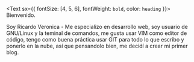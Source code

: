 <Text sx={{ fontSize: [4, 5, 6], fontWeight: `bold`, color: `heading` }}>
  Bienvenido.
</Text>

Soy Ricardo Veronica - Me especializo en desarrollo web, soy usuario de GNU/Linux y la teminal de comandos, me gusta usar VIM como editor de código, tengo como buena práctica usar GIT para todo lo que escribo y ponerlo en la nube, así que pensandolo bien, me decidí a crear mi primer blog.
